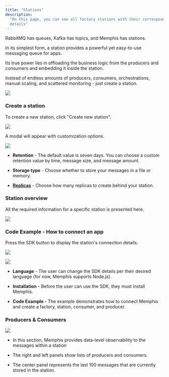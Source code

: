 ```yaml
---
title: "Stations"
description:
  "On this page, you can see all factory stations with their corresponding
  details"
---
```


RabbitMQ has queues, Kafka has topics, and Memphis has stations.

In its simplest form, a station provides a powerful yet easy-to-use messaging
queue for apps.

Its true power lies in offloading the business logic from the producers and
consumers and embedding it inside the station.

Instead of endless amounts of producers, consumers, orchestrations, manual
scaling, and scattered monitoring - just create a station.

![](/dashboard/images/Screenshot-202022-12-11-20at-2014.57.04.png)

### Create a station

To create a new station, click "Create new station".

![](/dashboard/images/Screenshot-202022-12-11-20at-2015.12.31.png)

A modal will appear with customization options.

![](/dashboard/images/Screenshot-202022-12-11-20at-2015.14.03.png)

- **Retention** - The default value is seven days. You can choose a custom
  retention value by time, message size, and message amount.

- **Storage type** - Choose whether to store your messages in a file or memory.

- [**Replicas**](/memphis/architecture#replicas) - Choose how many replicas to
  create behind your station.

### Station overview

All the required information for a specific station is presented here.

![](/dashboard/images/Screenshot-202022-12-11-20at-2015.03.54.png)

### Code Example - How to connect an app

Press the SDK button to display the station's connection details.

![](/dashboard/images/Screen-20Shot-202022-09-19-20at-2012.14.38.png)

![](/dashboard/images/Screenshot-202022-12-11-20at-2015.17.27.png)

- **Language** \- The user can change the SDK details per their desired language
  (for now, Memphis supports Node.js).

- **Installation** \- Before the user can use the SDK, they must install
  Memphis.

- **Code Example -** The example demonstrates how to connect Memphis and create
  a factory, station, consumer, and producer.

### Producers & Consumers

![](/dashboard/images/Screenshot-202022-12-11-20at-2015.05.57.png)

- In this section, Memphis provides data-level observability to the messages
  within a station

- The right and left panels show lists of producers and consumers.

- The center panel represents the last 100 messages that are currently stored in
  the station.
